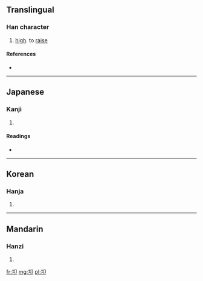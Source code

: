 ==Translingual==

===Han character===
{{Han char|rn=26|rad=卩|as=03|sn=5|four=|canj=一尸中 (MSL)}}

# [[high]]. to [[raise]]

====References====
* {{Han ref|kx=0159.030|dkj=02845|dj=0363.130|hdz=10311.030|uh=536D|ud=21357}}

----

==Japanese==

===Kanji===
{{ja-kanji|grade=|rs=卩03}}

# {{defn|lang=ja|sort=卩03}}

====Readings====
* {{ja-readings|on=[[きょう]] (kyō)|kun=}}

----

==Korean==

===Hanja===
{{ko-hanja|hangeul=공|rv=gong|mr=kong}}

# {{defn|lang=ko|sort=卩03}}

----

==Mandarin==

===Hanzi===
{{cmn-hanzi|pin=[[qióng]] ([[qiong2]]), [[wéi]] ([[wei2]])|wg=ch'iung<sup>2</sup>, wei<sup>2</sup>}}

# {{defn|lang=cmn|sort=卩03}}

[[fr:卭]]
[[mg:卭]]
[[pl:卭]]